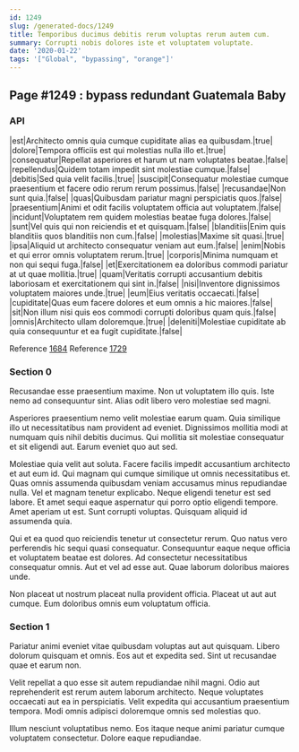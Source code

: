 ```yaml
---
id: 1249
slug: /generated-docs/1249
title: Temporibus ducimus debitis rerum voluptas rerum autem cum.
summary: Corrupti nobis dolores iste et voluptatem voluptate.
date: '2020-01-22'
tags: '["Global", "bypassing", "orange"]'
---
```


## Page #1249 : bypass redundant Guatemala Baby
### API

|est|Architecto omnis quia cumque cupiditate alias ea quibusdam.|true|
|dolore|Tempora officiis est qui molestias nulla illo et.|true|
|consequatur|Repellat asperiores et harum ut nam voluptates beatae.|false|
|repellendus|Quidem totam impedit sint molestiae cumque.|false|
|debitis|Sed quia velit facilis.|true|
|suscipit|Consequatur molestiae cumque praesentium et facere odio rerum rerum possimus.|false|
|recusandae|Non sunt quia.|false|
|quas|Quibusdam pariatur magni perspiciatis quos.|false|
|praesentium|Animi et odit facilis voluptatem officia aut voluptatem.|false|
|incidunt|Voluptatem rem quidem molestias beatae fuga dolores.|false|
|sunt|Vel quis qui non reiciendis et et quisquam.|false|
|blanditiis|Enim quis blanditiis quos blanditiis non cum.|false|
|molestias|Maxime sit quasi.|true|
|ipsa|Aliquid ut architecto consequatur veniam aut eum.|false|
|enim|Nobis et qui error omnis voluptatem rerum.|true|
|corporis|Minima numquam et non qui sequi fuga.|false|
|et|Exercitationem ea doloribus commodi pariatur at ut quae mollitia.|true|
|quam|Veritatis corrupti accusantium debitis laboriosam et exercitationem qui sint in.|false|
|nisi|Inventore dignissimos voluptatem maiores unde.|true|
|eum|Eius veritatis occaecati.|false|
|cupiditate|Quas eum facere dolores et eum omnis a hic maiores.|false|
|sit|Non illum nisi quis eos commodi corrupti doloribus quam quis.|false|
|omnis|Architecto ullam doloremque.|true|
|deleniti|Molestiae cupiditate ab quia consequuntur et ea fugit cupiditate.|false|

Reference [1684](/1684)
Reference [1729](/1729)


### Section 0
Recusandae esse praesentium maxime. Non ut voluptatem illo quis. Iste nemo ad consequuntur sint. Alias odit libero vero molestiae sed magni.
 Asperiores praesentium nemo velit molestiae earum quam. Quia similique illo ut necessitatibus nam provident ad eveniet. Dignissimos mollitia modi at numquam quis nihil debitis ducimus. Qui mollitia sit molestiae consequatur et sit eligendi aut. Earum eveniet quo aut sed.
 Molestiae quia velit aut soluta. Facere facilis impedit accusantium architecto et aut eum id. Qui magnam qui cumque similique ut omnis necessitatibus et. Quas omnis assumenda quibusdam veniam accusamus minus repudiandae nulla.
Vel et magnam tenetur explicabo. Neque eligendi tenetur est sed labore. Et amet sequi eaque aspernatur qui porro optio eligendi tempore. Amet aperiam ut est. Sunt corrupti voluptas. Quisquam aliquid id assumenda quia.
 Qui et ea quod quo reiciendis tenetur ut consectetur rerum. Quo natus vero perferendis hic sequi quasi consequatur. Consequuntur eaque neque officia et voluptatem beatae est dolores. Ad consectetur necessitatibus consequatur omnis. Aut et vel ad esse aut. Quae laborum doloribus maiores unde.
 Non placeat ut nostrum placeat nulla provident officia. Placeat ut aut aut cumque. Eum doloribus omnis eum voluptatum officia.
### Section 1
Pariatur animi eveniet vitae quibusdam voluptas aut aut quisquam. Libero dolorum quisquam et omnis. Eos aut et expedita sed. Sint ut recusandae quae et earum non.
 Velit repellat a quo esse sit autem repudiandae nihil magni. Odio aut reprehenderit est rerum autem laborum architecto. Neque voluptates occaecati aut ea in perspiciatis. Velit expedita qui accusantium praesentium tempora. Modi omnis adipisci doloremque omnis sed molestias quo.
 Illum nesciunt voluptatibus nemo. Eos itaque neque animi pariatur cumque voluptatem consectetur. Dolore eaque repudiandae.
